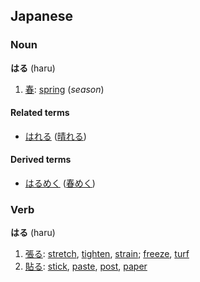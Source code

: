 ==Japanese==
===Noun===
'''はる''' (haru)

# [[春]]: [[spring]] (''season'')

====Related terms====
*[[はれる]] ([[晴れる]])

====Derived terms====
*[[はるめく]] ([[春めく]])

===Verb===
'''はる''' (haru)

# [[張る]]: [[stretch]], [[tighten]], [[strain]]; [[freeze]], [[turf]]
# [[貼る]]: [[stick]], [[paste]], [[post]], [[paper]]